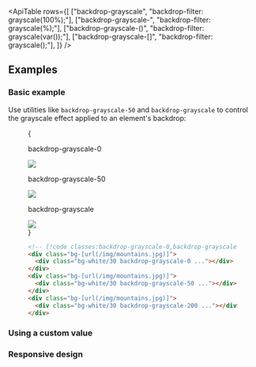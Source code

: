 

<ApiTable
  rows={[
    ["backdrop-grayscale", "backdrop-filter: grayscale(100%);"],
    ["backdrop-grayscale-<number>", "backdrop-filter: grayscale(<number>%);"],
    ["backdrop-grayscale-(<custom-property>)", "backdrop-filter: grayscale(var(<custom-property>));"],
    ["backdrop-grayscale-[<value>]", "backdrop-filter: grayscale(<value>);"],
  ]}
/>

## Examples

### Basic example

Use utilities like `backdrop-grayscale-50` and `backdrop-grayscale` to control the grayscale effect applied to an element's backdrop:

<Figure>

<Example padding={false}>
  {
    <div className="flex scroll-p-8 justify-start overflow-scroll sm:block sm:overflow-visible">
      <div className="flex shrink-0 items-center justify-around gap-6 p-8 font-mono font-bold sm:gap-4">
        <div className="flex shrink-0 flex-col items-center">
          <p className="mb-3 text-center font-mono text-sm font-medium text-gray-500 dark:text-gray-400">
            backdrop-grayscale-0
          </p>
          <div className="relative">
            <div className="absolute inset-6 size-20 bg-white/30 backdrop-grayscale-0"></div>
            <img
              className="size-32 rounded-lg object-cover"
              src="https://images.unsplash.com/photo-1554629947-334ff61d85dc?ixid=MnwxMjA3fDB8MHxwaG90by1wYWdlfHx8fGVufDB8fHx8&ixlib=rb-1.2.1&auto=format&fit=crop&w=1000&h=1000&q=90"
            />
            <div className="absolute inset-0 rounded-lg ring-1 ring-black/10 ring-inset"></div>
          </div>
        </div>
        <div className="flex shrink-0 flex-col items-center">
          <p className="mb-3 text-center font-mono text-sm font-medium text-gray-500 dark:text-gray-400">
            backdrop-grayscale-50
          </p>
          <div className="relative">
            <div className="absolute inset-6 size-20 bg-white/30 backdrop-grayscale-50"></div>
            <img
              className="size-32 rounded-lg object-cover"
              src="https://images.unsplash.com/photo-1554629947-334ff61d85dc?ixid=MnwxMjA3fDB8MHxwaG90by1wYWdlfHx8fGVufDB8fHx8&ixlib=rb-1.2.1&auto=format&fit=crop&w=1000&h=1000&q=90"
            />
            <div className="absolute inset-0 rounded-lg ring-1 ring-black/10 ring-inset"></div>
          </div>
        </div>
        <div className="flex shrink-0 flex-col items-center">
          <p className="mb-3 text-center font-mono text-sm font-medium text-gray-500 dark:text-gray-400">
            backdrop-grayscale
          </p>
          <div className="relative">
            <div className="absolute inset-6 size-20 bg-white/30 backdrop-grayscale"></div>
            <img
              className="size-32 rounded-lg object-cover"
              src="https://images.unsplash.com/photo-1554629947-334ff61d85dc?ixid=MnwxMjA3fDB8MHxwaG90by1wYWdlfHx8fGVufDB8fHx8&ixlib=rb-1.2.1&auto=format&fit=crop&w=1000&h=1000&q=90"
            />
            <div className="absolute inset-0 rounded-lg ring-1 ring-black/10 ring-inset"></div>
          </div>
        </div>
      </div>
    </div>
  }
</Example>

```html
<!-- [!code classes:backdrop-grayscale-0,backdrop-grayscale-50,backdrop-grayscale] -->
<div class="bg-[url(/img/mountains.jpg)]">
  <div class="bg-white/30 backdrop-grayscale-0 ..."></div>
</div>
<div class="bg-[url(/img/mountains.jpg)]">
  <div class="bg-white/30 backdrop-grayscale-50 ..."></div>
</div>
<div class="bg-[url(/img/mountains.jpg)]">
  <div class="bg-white/30 backdrop-grayscale-200 ..."></div>
</div>
```

</Figure>

### Using a custom value

<UsingACustomValue utility="backdrop-grayscale" value="0.5" name="backdrop grayscale" />

### Responsive design

<ResponsiveDesign
  property="backdrop-filter: grayscale()"
  defaultClass="backdrop-grayscale"
  featuredClass="backdrop-grayscale-0"
/>
